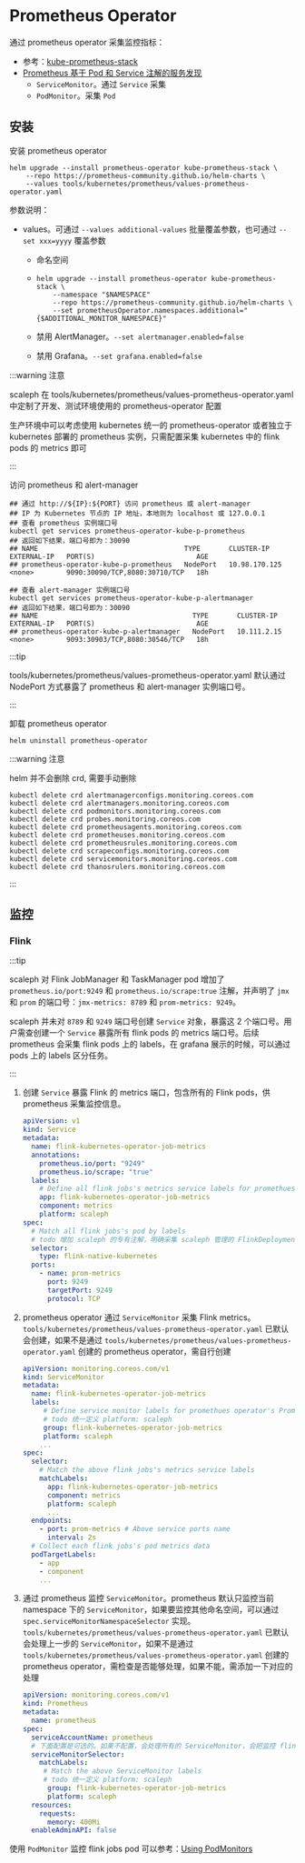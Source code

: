# Prometheus Operator

通过 prometheus operator 采集监控指标：

* 参考：[kube-prometheus-stack](https://github.com/prometheus-community/helm-charts/tree/main/charts/kube-prometheus-stack)
* [Prometheus 基于 Pod 和 Service 注解的服务发现](https://mp.weixin.qq.com/s/6uxkCJ6Mb3U8j5h9XceZUQ)
  * `ServiceMonitor`。通过 `Service` 采集
  * `PodMonitor`。采集 `Pod`

## 安装

安装 prometheus operator

```shell
helm upgrade --install prometheus-operator kube-prometheus-stack \
    --repo https://prometheus-community.github.io/helm-charts \
    --values tools/kubernetes/prometheus/values-prometheus-operator.yaml
```

参数说明：

* values。可通过 `--values additional-values` 批量覆盖参数，也可通过 `--set xxx=yyyy` 覆盖参数

  * 命名空间

  * ```shell
    helm upgrade --install prometheus-operator kube-prometheus-stack \
        --namespace "$NAMESPACE"
        --repo https://prometheus-community.github.io/helm-charts \
        --set prometheusOperator.namespaces.additional="{$ADDITIONAL_MONITOR_NAMESPACE}"
    ```

  * 禁用 AlertManager。`--set alertmanager.enabled=false`

  * 禁用 Grafana。`--set grafana.enabled=false`

:::warning 注意

scaleph 在 tools/kubernetes/prometheus/values-prometheus-operator.yaml 中定制了开发、测试环境使用的 prometheus-operator 配置

生产环境中可以考虑使用 kubernetes 统一的 prometheus-operator 或者独立于 kubernetes 部署的 prometheus 实例，只需配置采集 kubernetes 中的 flink pods 的 metrics 即可

:::

访问 prometheus 和 alert-manager

```shell
## 通过 http://${IP}:${PORT} 访问 prometheus 或 alert-manager
## IP 为 Kubernetes 节点的 IP 地址，本地则为 localhost 或 127.0.0.1
## 查看 prometheus 实例端口号
kubectl get services prometheus-operator-kube-p-prometheus
## 返回如下结果，端口号即为：30090
## NAME                                    TYPE       CLUSTER-IP      EXTERNAL-IP   PORT(S)                         AGE
## prometheus-operator-kube-p-prometheus   NodePort   10.98.170.125   <none>        9090:30090/TCP,8080:30710/TCP   18h

## 查看 alert-manager 实例端口号
kubectl get services prometheus-operator-kube-p-alertmanager
## 返回如下结果，端口号即为：30090
## NAME                                      TYPE       CLUSTER-IP    EXTERNAL-IP   PORT(S)                         AGE
## prometheus-operator-kube-p-alertmanager   NodePort   10.111.2.15   <none>        9093:30903/TCP,8080:30546/TCP   18h
```

:::tip

tools/kubernetes/prometheus/values-prometheus-operator.yaml 默认通过 NodePort 方式暴露了 prometheus 和 alert-manager 实例端口号。

:::

卸载 prometheus operator

```shell
helm uninstall prometheus-operator
```

:::warning 注意

helm 并不会删除 crd, 需要手动删除

```
kubectl delete crd alertmanagerconfigs.monitoring.coreos.com
kubectl delete crd alertmanagers.monitoring.coreos.com
kubectl delete crd podmonitors.monitoring.coreos.com
kubectl delete crd probes.monitoring.coreos.com
kubectl delete crd prometheusagents.monitoring.coreos.com
kubectl delete crd prometheuses.monitoring.coreos.com
kubectl delete crd prometheusrules.monitoring.coreos.com
kubectl delete crd scrapeconfigs.monitoring.coreos.com
kubectl delete crd servicemonitors.monitoring.coreos.com
kubectl delete crd thanosrulers.monitoring.coreos.com
```

:::

## 监控

### Flink

:::tip

scaleph 对 Flink JobManager 和 TaskManager pod 增加了 `prometheus.io/port:9249` 和 `prometheus.io/scrape:true` 注解，并声明了 `jmx` 和 `prom` 的端口号：`jmx-metrics: 8789` 和 `prom-metrics: 9249`。

scaleph 并未对 `8789` 和 `9249` 端口号创建 `Service` 对象，暴露这 2 个端口号。用户需查创建一个 `Service` 暴露所有 flink pods 的 metrics 端口号。后续 prometheus 会采集 flink pods 上的 labels，在 grafana 展示的时候，可以通过 pods 上的 labels 区分任务。

:::

1. 创建 `Service` 暴露 Flink 的 metrics 端口，包含所有的 Flink pods，供 prometheus 采集监控信息。

   ```yaml
   apiVersion: v1
   kind: Service
   metadata:
     name: flink-kubernetes-operator-job-metrics
     annotations:
       prometheus.io/port: "9249"
       prometheus.io/scrape: "true"
     labels:
       # Define all flink jobs's metrics service labels for promethues operator's ServiceMonitor
       app: flink-kubernetes-operator-job-metrics
       component: metrics
       platform: scaleph
   spec:
     # Match all flink jobs's pod by labels
     # todo 增加 scaleph 的专有注解，明确采集 scaleph 管理的 FlinkDeployment
     selector:
       type: flink-native-kubernetes
     ports:
       - name: prom-metrics
         port: 9249
         targetPort: 9249
         protocol: TCP
   ```

2. prometheus operator 通过 `ServiceMonitor` 采集 Flink metrics。`tools/kubernetes/prometheus/values-prometheus-operator.yaml` 已默认会创建，如果不是通过 `tools/kubernetes/prometheus/values-prometheus-operator.yaml` 创建的 prometheus operator，需自行创建

   ```yaml
   apiVersion: monitoring.coreos.com/v1
   kind: ServiceMonitor
   metadata:
     name: flink-kubernetes-operator-job-metrics
     labels:
     	# Define service monitor labels for promethues operator's Promethues
     	# todo 统一定义 platform: scaleph
     	group: flink-kubernetes-operator-job-metrics
     	platform: scaleph
       ...
   spec:
     selector:
       # Match the above flink jobs's metrics service labels
       matchLabels:
         app: flink-kubernetes-operator-job-metrics
         component: metrics
         platform: scaleph
         ...
     endpoints:
       - port: prom-metrics # Above service ports name
         interval: 2s
     # Collect each flink jobs's pod metrics data
     podTargetLabels:
       - app
       - component
       ...
   ```

3. 通过 prometheus 监控 `ServiceMonitor`。prometheus 默认只监控当前 namespace 下的 `ServiceMonitor`，如果要监控其他命名空间，可以通过 `spec.serviceMonitorNamespaceSelector` 实现。`tools/kubernetes/prometheus/values-prometheus-operator.yaml` 已默认会处理上一步的 `ServiceMonitor`，如果不是通过 `tools/kubernetes/prometheus/values-prometheus-operator.yaml` 创建的 prometheus operator，需检查是否能够处理，如果不能，需添加一下对应的处理

   ```yaml
   apiVersion: monitoring.coreos.com/v1
   kind: Prometheus
   metadata:
     name: prometheus
   spec:
     serviceAccountName: prometheus
     # 下面配置是可选的。如果不配置，会处理所有的 ServiceMonitor，会把监控 flink metrics 的 flink-kubernetes-operator-job-metrics ServiceMonitor 包括在内
     serviceMonitorSelector:
       matchLabels:
       	# Match the above ServiceMonitor labels
       	# todo 统一定义 platform: scaleph
         group: flink-kubernetes-operator-job-metrics
         platform: scaleph
     resources:
       requests:
         memory: 400Mi
     enableAdminAPI: false
   ```

使用 `PodMonitor` 监控 flink jobs pod 可以参考：[Using PodMonitors](https://github.com/prometheus-operator/prometheus-operator/blob/main/Documentation/user-guides/getting-started.md#using-podmonitors)
